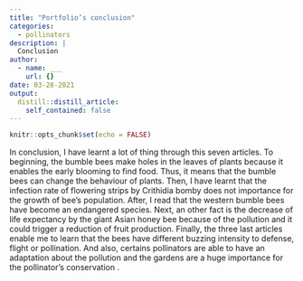 ```yaml
---
title: "Portfolio’s conclusion"
categories:
  - pollinators
description: |
  Conclusion
author:
  - name: ___
    url: {}
date: 03-28-2021
output:
  distill::distill_article:
    self_contained: false
---
```


```r
knitr::opts_chunk$set(echo = FALSE)
```

In conclusion, I have learnt a lot of thing through this seven articles. To beginning, the bumble bees make holes in the leaves of plants because it enables the early blooming to find food. Thus, it means that the bumble bees can change the behaviour of plants. Then, I have learnt that the infection rate of flowering strips by Crithidia bomby does not importance for the growth of bee’s population. After, I  read that the western bumble bees have become an endangered species. Next, an other fact is the decrease of life expectancy by the giant Asian honey bee because of the pollution and it could trigger a reduction of fruit production. Finally, the three last articles enable me to learn that the bees have different buzzing intensity to defense, flight or pollination. And also, certains pollinators are able to have an  adaptation about the pollution and the  gardens are a huge importance for the pollinator’s conservation .
